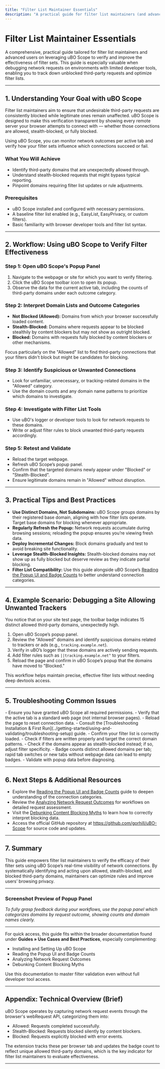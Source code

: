 ```yaml
---
title: "Filter List Maintainer Essentials"
description: "A practical guide for filter list maintainers (and advanced users) illustrating how to use uBO Scope to verify the effectiveness of filter sets, especially on devices with limited dev tools. Includes workflows for tracking down unblocked third-party requests."
---
```


# Filter List Maintainer Essentials

A comprehensive, practical guide tailored for filter list maintainers and advanced users on leveraging uBO Scope to verify and improve the effectiveness of filter sets. This guide is especially valuable when debugging network requests on environments with limited developer tools, enabling you to track down unblocked third-party requests and optimize filter lists.

---

## 1. Understanding Your Goal with uBO Scope

Filter list maintainers aim to ensure that undesirable third-party requests are consistently blocked while legitimate ones remain unaffected. uBO Scope is designed to make this verification transparent by showing every remote server your browser attempts to connect with — whether those connections are allowed, stealth-blocked, or fully blocked.

Using uBO Scope, you can monitor network outcomes per active tab and verify how your filter sets influence which connections succeed or fail.

### What You Will Achieve
- Identify third-party domains that are unexpectedly allowed through.
- Understand stealth-blocked requests that might bypass typical reporting.
- Pinpoint domains requiring filter list updates or rule adjustments.

### Prerequisites
- uBO Scope installed and configured with necessary permissions.
- A baseline filter list enabled (e.g., EasyList, EasyPrivacy, or custom filters).
- Basic familiarity with browser developer tools and filter list syntax.

---

## 2. Workflow: Using uBO Scope to Verify Filter Effectiveness

### Step 1: Open uBO Scope's Popup Panel

1. Navigate to the webpage or site for which you want to verify filtering.
2. Click the uBO Scope toolbar icon to open its popup.
3. Observe the data for the current active tab, including the counts of third-party domains under each outcome category.

### Step 2: Interpret Domain Lists and Outcome Categories

- **Not Blocked (Allowed):** Domains from which your browser successfully loaded content.
- **Stealth-Blocked:** Domains where requests appear to be blocked stealthily by content blockers but may not show as outright blocked.
- **Blocked:** Domains with requests fully blocked by content blockers or other mechanisms.

Focus particularly on the "Allowed" list to find third-party connections that your filters didn't block but might be candidates for blocking.

### Step 3: Identify Suspicious or Unwanted Connections

- Look for unfamiliar, unnecessary, or tracking-related domains in the "Allowed" category.
- Use the domain counts and any domain name patterns to prioritize which domains to investigate.

### Step 4: Investigate with Filter List Tools

- Use uBO's logger or developer tools to look for network requests to these domains.
- Write or adjust filter rules to block unwanted third-party requests accordingly.

### Step 5: Retest and Validate

- Reload the target webpage.
- Refresh uBO Scope’s popup panel.
- Confirm that the targeted domains newly appear under "Blocked" or "Stealth-Blocked".
- Ensure legitimate domains remain in "Allowed" without disruption.

---

## 3. Practical Tips and Best Practices

- **Use Distinct Domains, Not Subdomains:** uBO Scope groups domains by their registered base domain, aligning with how filter lists operate. Target base domains for blocking whenever appropriate.
- **Regularly Refresh the Popup:** Network requests accumulate during browsing sessions; reloading the popup ensures you’re viewing fresh data.
- **Deploy Incremental Changes:** Block domains gradually and test to avoid breaking site functionality.
- **Leverage Stealth-Blocked Insights:** Stealth-blocked domains may not show up as fully blocked but deserve review as they indicate partial blocking.
- **Filter List Compatibility:** Use this guide alongside uBO Scope’s [Reading the Popup UI and Badge Counts](./reading-the-popup-ui) to better understand connection categories.

---

## 4. Example Scenario: Debugging a Site Allowing Unwanted Trackers

You notice that on your site test page, the toolbar badge indicates 15 distinct allowed third-party domains, unexpectedly high.

1. Open uBO Scope’s popup panel.
2. Review the "Allowed" domains and identify suspicious domains related to trackers or ads (e.g., `tracking.example.net`).
3. Verify in uBO’s logger that these domains are actively sending requests.
4. Add filter rules such as `||tracking.example.net^` to your filters.
5. Reload the page and confirm in uBO Scope’s popup that the domains have moved to "Blocked."

This workflow helps maintain precise, effective filter lists without needing deep devtools access.

---

## 5. Troubleshooting Common Issues

<AccordionGroup title="Troubleshooting Steps for Filter Maintainers">
<Accordion title="No Data in Popup Panel for Active Tab">
- Ensure you have granted uBO Scope all required permissions.
- Verify that the active tab is a standard web page (not internal browser pages).
- Reload the page to reset connection data.
- Consult the [Troubleshooting Installation & First Run](../getting-started/using-and-validating/troubleshooting-setup) guide.
</Accordion>
<Accordion title="Unexpected Third-Party Domains Still Allowed">
- Confirm your filter list is correctly loaded.
- Check if filters are written properly and target the correct domain patterns.
- Check if the domains appear as stealth-blocked instead; if so, adjust filter specificity.
</Accordion>
<Accordion title="Badge Count Inconsistencies">
- Badge counts distinct allowed domains per tab; rapid tab switches or new tabs without webpage data can lead to empty badges.
- Validate with popup data before diagnosing.
</Accordion>
</AccordionGroup>

---

## 6. Next Steps & Additional Resources

- Explore the [Reading the Popup UI and Badge Counts](./reading-the-popup-ui) guide to deepen understanding of the connection categories.
- Review the [Analyzing Network Request Outcomes](./analyzing-network-request-outcomes) for workflows on detailed request assessment.
- Visit the [Debunking Content Blocking Myths](./debunking-common-myths) to learn how to correctly interpret blocking data.
- Access the official GitHub repository at https://github.com/gorhill/uBO-Scope for source code and updates.

---

## 7. Summary

This guide empowers filter list maintainers to verify the efficacy of their filter sets using uBO Scope’s real-time visibility of network connections. By systematically identifying and acting upon allowed, stealth-blocked, and blocked third-party domains, maintainers can optimize rules and improve users’ browsing privacy.

---

### Screenshot Preview of Popup Panel

_To fully grasp feedback during your workflows, use the popup panel which categorizes domains by request outcome, showing counts and domain names clearly._

---

For quick access, this guide fits within the broader documentation found under **Guides » Use Cases and Best Practices**, especially complementing:

- Installing and Setting Up uBO Scope
- Reading the Popup UI and Badge Counts
- Analyzing Network Request Outcomes
- Debunking Content Blocking Myths

Use this documentation to master filter validation even without full developer tool access.


---

## Appendix: Technical Overview (Brief)

uBO Scope operates by capturing network request events through the browser's webRequest API, categorizing them into:

- Allowed: Requests completed successfully.
- Stealth-Blocked: Requests blocked silently by content blockers.
- Blocked: Requests explicitly blocked with error events.

The extension tracks these per browser tab and updates the badge count to reflect unique allowed third-party domains, which is the key indicator for filter list maintainers to evaluate effectiveness.



---